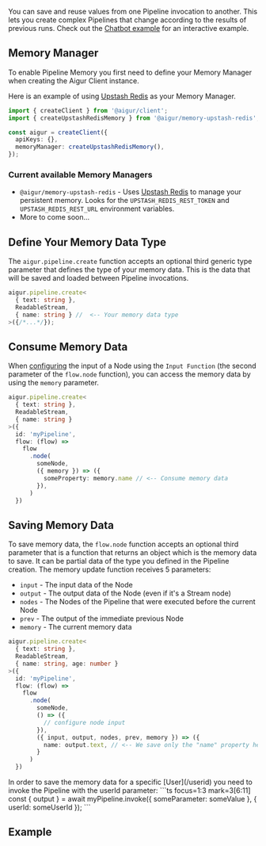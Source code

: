 
You can save and reuse values from one Pipeline invocation to another.
This lets you create complex Pipelines that change according to the results of previous runs. Check out the [Chatbot example](/#chatbot-with-memory) for an interactive example.

## Memory Manager

To enable Pipeline Memory you first need to define your Memory Manager when creating the Aigur Client instance.

Here is an example of using [Upstash Redis](https://upstash.com/) as your Memory Manager.

```ts index.ts
import { createClient } from '@aigur/client';
import { createUpstashRedisMemory } from '@aigur/memory-upstash-redis';

const aigur = createClient({
  apiKeys: {},
  memoryManager: createUpstashRedisMemory(),
});

```

### Current available Memory Managers
- `@aigur/memory-upstash-redis` - Uses [Upstash Redis](https://upstash.com/) to manage your persistent memory. Looks for the `UPSTASH_REDIS_REST_TOKEN` and `UPSTASH_REDIS_REST_URL` environment variables.
- More to come soon...


## Define Your Memory Data Type

The `aigur.pipeline.create` function accepts an optional third generic type parameter that defines the type of your memory data. This is the data that will be saved and loaded between Pipeline invocations.

```ts index.ts
aigur.pipeline.create<
  { text: string },
  ReadableStream,
  { name: string } //  <-- Your memory data type
>({/*...*/});
```

## Consume Memory Data

When [configuring](/valuereferencing) the input of a Node using the `Input Function` (the second parameter of the `flow.node` function), you can access the memory data by using the `memory` parameter.

```ts index.ts focus=4,7:15 mark=4[5:16],11[12:17],12[25:35]
aigur.pipeline.create<
  { text: string },
  ReadableStream,
  { name: string }
>({
  id: 'myPipeline',
  flow: (flow) =>
    flow
      .node(
        someNode,
        ({ memory }) => ({
          someProperty: memory.name // <-- Consume memory data
        }),
      )
  })
```

## Saving Memory Data

To save memory data, the `flow.node` function accepts an optional third parameter that is a function that returns an object which is the memory data to save.
It can be partial data of the type you defined in the Pipeline creation.
The memory update function receives 5 parameters:
- `input` - The input data of the Node
- `output` - The output data of the Node (even if it's a Stream node)
- `nodes` - The Nodes of the Pipeline that were executed before the current Node
- `prev` - The output of the immediate previous Node
- `memory` - The current memory data

```ts index.ts focus=4,14:16 mark=4[5:8],15[11:14]
aigur.pipeline.create<
  { text: string },
  ReadableStream,
  { name: string, age: number }
>({
  id: 'myPipeline',
  flow: (flow) =>
    flow
      .node(
        someNode,
        () => ({
          // configure node input
        }),
        ({ input, output, nodes, prev, memory }) => ({
          name: output.text, // <-- We save only the "name" property here and not "age"
        }
      )
  })
```

<Callout>
  In order to save the memory data for a specific [User](/userid) you need to invoke the Pipeline with the userId parameter:
```ts focus=1:3 mark=3[6:11]
const { output } = await myPipeline.invoke({
  someParameter: someValue
}, { userId: someUserId });
```
</Callout>


## Example